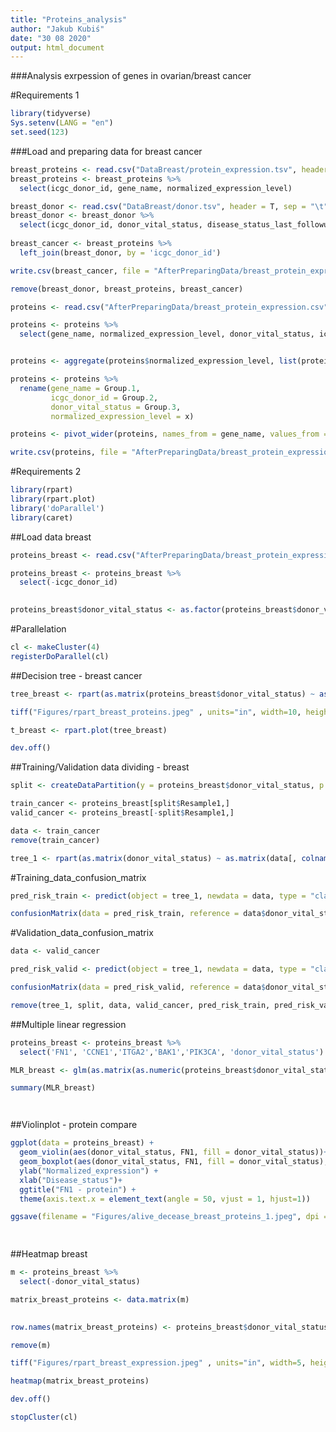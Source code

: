 ```yaml
---
title: "Proteins_analysis"
author: "Jakub Kubiś"
date: "30 08 2020"
output: html_document
---
```


###Analysis exrpession of genes in ovarian/breast cancer

#Requirements 1

```r
library(tidyverse)
Sys.setenv(LANG = "en")
set.seed(123)
```

###Load and preparing data for breast cancer

```r
breast_proteins <- read.csv("DataBreast/protein_expression.tsv", header = T, sep = "\t")
breast_proteins <- breast_proteins %>% 
  select(icgc_donor_id, gene_name, normalized_expression_level)

breast_donor <- read.csv("DataBreast/donor.tsv", header = T, sep = "\t")
breast_donor <- breast_donor %>% 
  select(icgc_donor_id, donor_vital_status, disease_status_last_followup, donor_age_at_diagnosis)
 
breast_cancer <- breast_proteins %>% 
  left_join(breast_donor, by = 'icgc_donor_id')

write.csv(breast_cancer, file = "AfterPreparingData/breast_protein_expression.csv")

remove(breast_donor, breast_proteins, breast_cancer)

proteins <- read.csv("AfterPreparingData/breast_protein_expression.csv")

proteins <- proteins %>% 
  select(gene_name, normalized_expression_level, donor_vital_status, icgc_donor_id)


proteins <- aggregate(proteins$normalized_expression_level, list(proteins$gene_name, proteins$icgc_donor_id, proteins$donor_vital_status), FUN=median)

proteins <- proteins %>% 
  rename(gene_name = Group.1,
         icgc_donor_id = Group.2,
         donor_vital_status = Group.3,
         normalized_expression_level = x)

proteins <- pivot_wider(proteins, names_from = gene_name, values_from = normalized_expression_level , values_fill = NA)

write.csv(proteins, file = "AfterPreparingData/breast_protein_expression_wide.csv")

```

#Requirements 2

```r

library(rpart)
library(rpart.plot)
library('doParallel')
library(caret)

```

##Load data breast


```r


proteins_breast <- read.csv("AfterPreparingData/breast_protein_expression_wide.csv", row.names = 1)

proteins_breast <- proteins_breast %>% 
  select(-icgc_donor_id) 
 

proteins_breast$donor_vital_status <- as.factor(proteins_breast$donor_vital_status)


```

#Parallelation 

```r

cl <- makeCluster(4) 
registerDoParallel(cl)

```


##Decision tree - breast cancer 

```r

tree_breast <- rpart(as.matrix(proteins_breast$donor_vital_status) ~ as.matrix(proteins_breast[, colnames(proteins_breast) != "donor_vital_status"]))

tiff("Figures/rpart_breast_proteins.jpeg" , units="in", width=10, height=5, res=300)

t_breast <- rpart.plot(tree_breast)

dev.off()


```

##Training/Validation data dividing - breast

```r
split <- createDataPartition(y = proteins_breast$donor_vital_status, p = 0.8)

train_cancer <- proteins_breast[split$Resample1,]
valid_cancer <- proteins_breast[-split$Resample1,]

data <- train_cancer
remove(train_cancer)

tree_1 <- rpart(as.matrix(donor_vital_status) ~ as.matrix(data[, colnames(data) != "donor_vital_status"]), data = data)
```
#Training_data_confusion_matrix

```r

pred_risk_train <- predict(object = tree_1, newdata = data, type = "class")

confusionMatrix(data = pred_risk_train, reference = data$donor_vital_status, positive = "alive", mode = "everything")
```

#Validation_data_confusion_matrix

```r

data <- valid_cancer

pred_risk_valid <- predict(object = tree_1, newdata = data, type = "class")

confusionMatrix(data = pred_risk_valid, reference = data$donor_vital_status,positive = "alive", mode = "everything")

remove(tree_1, split, data, valid_cancer, pred_risk_train, pred_risk_valid)
```


##Multiple linear regression

```r

proteins_breast <- proteins_breast %>% 
  select('FN1', 'CCNE1','ITGA2','BAK1','PIK3CA', 'donor_vital_status') 

MLR_breast <- glm(as.matrix(as.numeric(proteins_breast$donor_vital_status)) ~ as.matrix(proteins_breast[, colnames(proteins_breast) != "donor_vital_status"]))

summary(MLR_breast)




```

##Violinplot - protein compare

```r

ggplot(data = proteins_breast) +
  geom_violin(aes(donor_vital_status, FN1, fill = donor_vital_status))+
  geom_boxplot(aes(donor_vital_status, FN1, fill = donor_vital_status), width=0.1) +
  ylab("Normalized_expression") +
  xlab("Disease_status")+
  ggtitle("FN1 - protein") +
  theme(axis.text.x = element_text(angle = 50, vjust = 1, hjust=1))

ggsave(filename = "Figures/alive_decease_breast_proteins_1.jpeg", dpi = 600)

  
```



##Heatmap breast

```r

m <- proteins_breast %>% 
  select(-donor_vital_status)

matrix_breast_proteins <- data.matrix(m) 
  

row.names(matrix_breast_proteins) <- proteins_breast$donor_vital_status

remove(m)

tiff("Figures/rpart_breast_expression.jpeg" , units="in", width=5, height=5, res=300)

heatmap(matrix_breast_proteins)

dev.off()

stopCluster(cl)

```

